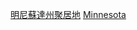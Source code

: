 {{Commons category|Unincorporated communities in Minnesota}}

[[Category:明尼蘇達州聚居地|]]
[[Category:美國各州非建制地區|Minnesota]]